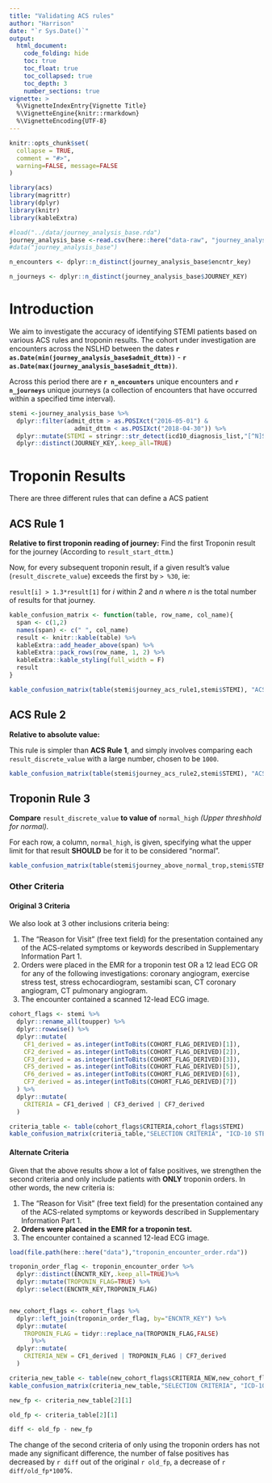 ```yaml
---
title: "Validating ACS rules"
author: "Harrison"
date: "`r Sys.Date()`"
output:  
  html_document:
    code_folding: hide
    toc: true
    toc_float: true
    toc_collapsed: true
    toc_depth: 3
    number_sections: true
vignette: >
  %\VignetteIndexEntry{Vignette Title}
  %\VignetteEngine{knitr::rmarkdown}
  %\VignetteEncoding{UTF-8}
---
```


```r
knitr::opts_chunk$set(
  collapse = TRUE,
  comment = "#>",
  warning=FALSE, message=FALSE
)
```

```r
library(acs)
library(magrittr)
library(dplyr)
library(knitr)
library(kableExtra)
```

```r
#load("../data/journey_analysis_base.rda")
journey_analysis_base <-read.csv(here::here("data-raw", "journey_analysis_base.csv"), stringsAsFactors = FALSE)
#data("journey_analysis_base")
```

```r
n_encounters <- dplyr::n_distinct(journey_analysis_base$encntr_key)

n_journeys <- dplyr::n_distinct(journey_analysis_base$JOURNEY_KEY)
```
# Introduction

We aim to investigate the accuracy of identifying STEMI patients based on various ACS rules and troponin results.
The cohort under investigation are encounters across the NSLHD between the dates **`r as.Date(min(journey_analysis_base$admit_dttm))`** - **`r as.Date(max(journey_analysis_base$admit_dttm))`**. 

Across this period there are **`r n_encounters`** unique encounters and **`r n_journeys`** unique journeys (a collection of encounters that have occurred within a specified time interval).


```r
stemi <-journey_analysis_base %>%
  dplyr::filter(admit_dttm > as.POSIXct("2016-05-01") &
                  admit_dttm < as.POSIXct("2018-04-30")) %>%
  dplyr::mutate(STEMI = stringr::str_detect(icd10_diagnosis_list,"[^N]STEMI") | stringr::str_starts(icd10_diagnosis_list,"STEMI")) %>%
  dplyr::distinct(JOURNEY_KEY,.keep_all=TRUE)
```

# Troponin Results

There are three different rules that can define a ACS patient

## ACS Rule 1
 **Relative to first troponin reading of journey:**
 Find the first Troponin result for the journey 
 (According to `result_start_dttm`.) 
 
 Now, for every subsequent troponin result, if a given result's value
 (`result_discrete_value`) exceeds the first by `> %30`, ie: 
 
 `result[i] > 1.3*result[1]` for *i* within *2* and *n* where *n* is 
 the total number of results for that journey. 

```r
kable_confusion_matrix <- function(table, row_name, col_name){
  span <- c(1,2)
  names(span) <- c(" ", col_name)
  result <- knitr::kable(table) %>%
  kableExtra::add_header_above(span) %>%
  kableExtra::pack_rows(row_name, 1, 2) %>%
  kableExtra::kable_styling(full_width = F)
  result
}

```
 
```r
kable_confusion_matrix(table(stemi$journey_acs_rule1,stemi$STEMI), "ACS rule1", "ICD-10 STEMI")
```

## ACS Rule 2
 **Relative to absolute value:**
 
 This rule is simpler than **ACS Rule 1**, and simply involves comparing
 each `result_discrete_value` with a large number, chosen to be `1000`.
 
```r
kable_confusion_matrix(table(stemi$journey_acs_rule2,stemi$STEMI), "ACS rule 2", "ICD-10 STEMI")
```


## Troponin Rule 3
  **Compare** `result_discrete_value` **to value of** `normal_high` 
  *(Upper threshhold for normal).*
  
  For each row, a column, `normal_high`, is given, specifying what the upper
  limit for that result **SHOULD** be for it to be considered "normal". 
  
```r
kable_confusion_matrix(table(stemi$journey_above_normal_trop,stemi$STEMI),"HIGH TROPONIN", "ICD-10 STEMI")
```
### Other Criteria

#### Original 3 Criteria
We also look at 3 other inclusions criteria being:

1. The “Reason for Visit” (free text field) for the presentation contained any of the ACS-related symptoms or keywords described in Supplementary Information Part 1.
2. Orders were placed in the EMR for a troponin test OR a 12 lead ECG OR for any of the following investigations: coronary angiogram, exercise stress test, stress echocardiogram, sestamibi scan, CT coronary angiogram, CT pulmonary angiogram.
3.  The encounter contained a scanned 12-lead ECG image.

```r
cohort_flags <- stemi %>%
  dplyr::rename_all(toupper) %>%
  dplyr::rowwise() %>%
  dplyr::mutate(
    CF1_derived = as.integer(intToBits(COHORT_FLAG_DERIVED)[1]),
    CF2_derived = as.integer(intToBits(COHORT_FLAG_DERIVED)[2]),
    CF3_derived = as.integer(intToBits(COHORT_FLAG_DERIVED)[3]),
    CF5_derived = as.integer(intToBits(COHORT_FLAG_DERIVED)[5]),
    CF6_derived = as.integer(intToBits(COHORT_FLAG_DERIVED)[6]),
    CF7_derived = as.integer(intToBits(COHORT_FLAG_DERIVED)[7])
  ) %>%
  dplyr::mutate(
    CRITERIA = CF1_derived | CF3_derived | CF7_derived
  )
```

```r
criteria_table <- table(cohort_flags$CRITERIA,cohort_flags$STEMI)
kable_confusion_matrix(criteria_table,"SELECTION CRITERIA", "ICD-10 STEMI")
```

#### Alternate Criteria
Given that the above results show a lot of false positives, we strengthen the second criteria and only include patients with **ONLY** troponin orders. In other words, the new criteria is:

1. The “Reason for Visit” (free text field) for the presentation contained any of the ACS-related symptoms or keywords described in Supplementary Information Part 1.
2. **Orders were placed in the EMR for a troponin test.**
3.  The encounter contained a scanned 12-lead ECG image.

```r
load(file.path(here::here("data"),"troponin_encounter_order.rda"))
```

```r
troponin_order_flag <- troponin_encounter_order %>% 
  dplyr::distinct(ENCNTR_KEY,.keep_all=TRUE)%>%
  dplyr::mutate(TROPONIN_FLAG=TRUE) %>%
  dplyr::select(ENCNTR_KEY,TROPONIN_FLAG)


new_cohort_flags <- cohort_flags %>%
  dplyr::left_join(troponin_order_flag, by="ENCNTR_KEY") %>%
  dplyr::mutate(
    TROPONIN_FLAG = tidyr::replace_na(TROPONIN_FLAG,FALSE)
      )%>%
  dplyr::mutate(
    CRITERIA_NEW = CF1_derived | TROPONIN_FLAG | CF7_derived
  )
```

```r
criteria_new_table <- table(new_cohort_flags$CRITERIA_NEW,new_cohort_flags$STEMI)
kable_confusion_matrix(criteria_new_table,"SELECTION CRITERIA", "ICD-10 STEMI")
```
```r
new_fp <- criteria_new_table[2][1]

old_fp <- criteria_table[2][1]

diff <- old_fp - new_fp
```

The change of the second criteria of only using the troponin orders has not made any significant difference, the number of false positives has decreased by `r diff` out of the original `r old_fp`, a decrease of `r diff/old_fp*100`%.
